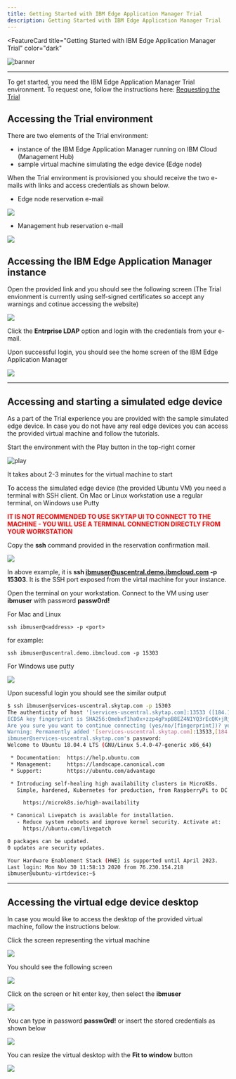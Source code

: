 ```yaml
---
title: Getting Started with IBM Edge Application Manager Trial
description: Getting Started with IBM Edge Application Manager Trial
---
```


<FeatureCard
  title="Getting Started with IBM Edge Application Manager Trial"
  color="dark"
  >

![banner](/images/gettingstarted-banner.jpg)

</FeatureCard>

***

  To get started, you need the IBM Edge Application Manager Trial environment. To request one, follow the instructions here: [Requesting the Trial](../environment/requesting/index.mdx)

  ## Accessing the Trial environment

  There are two elements of the Trial environment:

  - instance of the IBM Edge Application Manager running on IBM Cloud (Management Hub)
  - sample virtual machine simulating the edge device (Edge node)

  When the Trial environment is provisioned you should receive the two e-mails with links and access credentials as shown below.

  - Edge node reservation e-mail

  ![](images/2020-12-09-10-36-51.png)

  - Management hub reservation e-mail

  ![](images/2020-12-09-10-36-51.png)

## Accessing the IBM Edge Application Manager instance

  Open the provided link and you should see the following screen (The Trial envionment is currently using self-signed certificates so accept any warnings and cotinue accessing the website)

  ![](images/2020-12-02-14-21-51.png)

  Click the **Entrprise LDAP** option and login with the credentials from your e-mail.

  Upon successful login, you should see the home screen of the IBM Edge Application Manager

  ![](images/2020-12-02-14-26-28.png)

***

## Accessing and starting a simulated edge device

  As a part of the Trial experience you are provided with the sample simulated edge device. In case you do not have any real edge devices you can access the provided virtual machine and follow the tutorials.

  Start the environment with the Play button in the top-right corner

  ![play](images/2020-09-11-10-29-24.png)

  It takes about 2-3 minutes for the virtual machine to start


  To access the simulated edge device (the provided Ubuntu VM) you need a terminal with SSH client. On Mac or Linux workstation use a regular terminal, on Windows use Putty

  <span style="color:red">**IT IS NOT RECOMMENDED TO USE SKYTAP UI TO CONNECT TO THE MACHINE - YOU WILL USE A TERMINAL CONNECTION DIRECTLY FROM YOUR WORKSTATION**</span>

  Copy the **ssh** command provided in the reservation confirmation mail. 

  ![](images/2020-12-09-10-36-51.png)

  In above example, it is **ssh ibmuser@uscentral.demo.ibmcloud.com -p 15303**. It is the SSH port exposed from the virtal machine for your instance.

  Open the terminal on your workstation. Connect to the VM using user **ibmuser** with password **passw0rd!**

  For Mac and Linux
  ```
  ssh ibmuser@<address> -p <port>
  ```

  for example:
  ```
  ssh ibmuser@uscentral.demo.ibmcloud.com -p 15303
  ```

  For Windows use putty

  ![](images/2020-01-20-15-25-41.png)

  Upon sucessful login you should see the similar output

  ```sh
  $ ssh ibmuser@services-uscentral.skytap.com -p 15303
  The authenticity of host '[services-uscentral.skytap.com]:13533 ([184.170.232.54]:13533)' can't be established.
  ECDSA key fingerprint is SHA256:Qmebxf1haOx+zzp4gPxpB8EZ4N1YQ3rEcQK+jRj5b/Q.
  Are you sure you want to continue connecting (yes/no/[fingerprint])? yes
  Warning: Permanently added '[services-uscentral.skytap.com]:13533,[184.170.232.54]:13533' (ECDSA) to the list of known hosts.
  ibmuser@services-uscentral.skytap.com's password: 
  Welcome to Ubuntu 18.04.4 LTS (GNU/Linux 5.4.0-47-generic x86_64)

   * Documentation:  https://help.ubuntu.com
   * Management:     https://landscape.canonical.com
   * Support:        https://ubuntu.com/advantage

   * Introducing self-healing high availability clusters in MicroK8s.
     Simple, hardened, Kubernetes for production, from RaspberryPi to DC.

       https://microk8s.io/high-availability

   * Canonical Livepatch is available for installation.
     - Reduce system reboots and improve kernel security. Activate at:
       https://ubuntu.com/livepatch

  0 packages can be updated.
  0 updates are security updates.

  Your Hardware Enablement Stack (HWE) is supported until April 2023.
  Last login: Mon Nov 30 11:58:13 2020 from 76.230.154.218
  ibmuser@ubuntu-virtdevice:~$ 
  ```

***

## Accessing the virtual edge device desktop

  In case you would like to access the desktop of the provided virtual machine, follow the instructions below.

  Click the screen representing the virtual machine

  ![](images/2020-09-11-10-52-05.png)

  You should see the following screen

  ![](images/2020-09-11-10-55-08.png)

  Click on the screen or hit enter key, then select the **ibmuser**

  ![](images/2020-09-11-11-00-19.png)

  You can type in password **passw0rd!** or insert the stored credentials as shown below

  ![](images/2020-09-11-11-03-55.png)

  You can resize the virtual desktop with the **Fit to window** button

  ![](images/2020-09-11-11-06-42.png)

